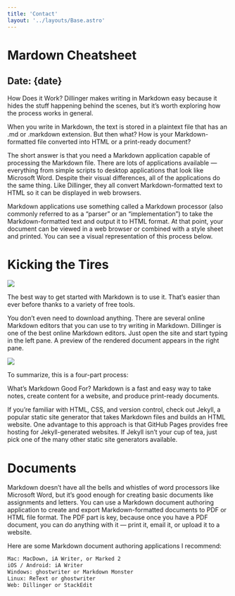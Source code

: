 ```yaml
---
title: 'Contact'
layout: '../layouts/Base.astro'
---
```



# Mardown Cheatsheet

## Date: {date}

How Does it Work?
Dillinger makes writing in Markdown easy because it hides the stuff happening behind the scenes, but it’s worth exploring how the process works in general.

When you write in Markdown, the text is stored in a plaintext file that has an .md or .markdown extension. But then what? How is your Markdown-formatted file converted into HTML or a print-ready document?

The short answer is that you need a Markdown application capable of processing the Markdown file. There are lots of applications available — everything from simple scripts to desktop applications that look like Microsoft Word. Despite their visual differences, all of the applications do the same thing. Like Dillinger, they all convert Markdown-formatted text to HTML so it can be displayed in web browsers.

Markdown applications use something called a Markdown processor (also commonly referred to as a “parser” or an “implementation”) to take the Markdown-formatted text and output it to HTML format. At that point, your document can be viewed in a web browser or combined with a style sheet and printed. You can see a visual representation of this process below.

# Kicking the Tires

<img src="https://mdg.imgix.net/assets/images/dillinger.png?auto=format&fit=clip&q=40&w=1080" />

The best way to get started with Markdown is to use it. That’s easier than ever before thanks to a variety of free tools.

You don’t even need to download anything. There are several online Markdown editors that you can use to try writing in Markdown. Dillinger is one of the best online Markdown editors. Just open the site and start typing in the left pane. A preview of the rendered document appears in the right pane.

<img src="https://mdg.imgix.net/assets/images/markdown-flowchart.png?auto=format&fit=clip&q=40&w=1080" />

To summarize, this is a four-part process:

What’s Markdown Good For?
Markdown is a fast and easy way to take notes, create content for a website, and produce print-ready documents.

If you’re familiar with HTML, CSS, and version control, check out Jekyll, a popular static site generator that takes Markdown files and builds an HTML website. One advantage to this approach is that GitHub Pages provides free hosting for Jekyll-generated websites. If Jekyll isn’t your cup of tea, just pick one of the many other static site generators available.

# Documents

Markdown doesn’t have all the bells and whistles of word processors like Microsoft Word, but it’s good enough for creating basic documents like assignments and letters. You can use a Markdown document authoring application to create and export Markdown-formatted documents to PDF or HTML file format. The PDF part is key, because once you have a PDF document, you can do anything with it — print it, email it, or upload it to a website.

Here are some Markdown document authoring applications I recommend:

```txt
Mac: MacDown, iA Writer, or Marked 2
iOS / Android: iA Writer
Windows: ghostwriter or Markdown Monster
Linux: ReText or ghostwriter
Web: Dillinger or StackEdit
```

